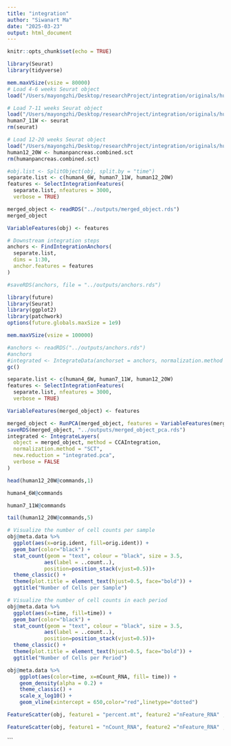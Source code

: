 ```yaml
---
title: "integration"
author: "Siwanart Ma"
date: "2025-03-23"
output: html_document
---
```


```r
knitr::opts_chunk$set(echo = TRUE)
```

```r
library(Seurat)
library(tidyverse)
```

```r
mem.maxVSize(vsize = 80000)
# Load 4-6 weeks Seurat object
load("/Users/mayongzhi/Desktop/researchProject/integration/originals/human4_6W.RData")

# Load 7-11 weeks Seurat object
load("/Users/mayongzhi/Desktop/researchProject/integration/originals/human7_11W.RData")
human7_11W <- seurat
rm(seurat)

# Load 12-20 weeks Seurat object
load("/Users/mayongzhi/Desktop/researchProject/integration/originals/human12_20W.RData")
human12_20W <- humanpancreas.combined.sct
rm(humanpancreas.combined.sct)
```

```r
#obj.list <- SplitObject(obj, split.by = "time")
separate.list <- c(human4_6W, human7_11W, human12_20W)
features <- SelectIntegrationFeatures(
  separate.list, nfeatures = 3000,
  verbose = TRUE)
```


```r
merged_object <- readRDS("../outputs/merged_object.rds")
merged_object
```


```r
VariableFeatures(obj) <- features

# Downstream integration steps
anchors <- FindIntegrationAnchors(
  separate.list,
  dims = 1:30,
  anchor.features = features
)
```
```r
#saveRDS(anchors, file = "../outputs/anchors.rds")
```

```r
library(future)
library(Seurat)
library(ggplot2)
library(patchwork)
options(future.globals.maxSize = 1e9)

mem.maxVSize(vsize = 100000)

#anchors <- readRDS("../outputs/anchors.rds")
#anchors
#integrated <- IntegrateData(anchorset = anchors, normalization.method = "SCT")
gc()

separate.list <- c(human4_6W, human7_11W, human12_20W)
features <- SelectIntegrationFeatures(
  separate.list, nfeatures = 3000,
  verbose = TRUE)

VariableFeatures(merged_object) <- features

merged_object <- RunPCA(merged_object, features = VariableFeatures(merged_object))
saveRDS(merged_object, "../outputs/merged_object_pca.rds")
integrated <- IntegrateLayers(
  object = merged_object, method = CCAIntegration,
  normalization.method = "SCT",
  new.reduction = "integrated.pca",
  verbose = FALSE
)
```


```r
head(human12_20W@commands,1)
```
```r
human4_6W@commands
```
```r
human7_11W@commands
```
```r
tail(human12_20W@commands,5)
```
```r
# Visualize the number of cell counts per sample
obj@meta.data %>% 
  ggplot(aes(x=orig.ident, fill=orig.ident)) + 
  geom_bar(color="black") +
  stat_count(geom = "text", colour = "black", size = 3.5, 
            aes(label = ..count..),
            position=position_stack(vjust=0.5))+
  theme_classic() +
  theme(plot.title = element_text(hjust=0.5, face="bold")) +
  ggtitle("Number of Cells per Sample")
```

```r
# Visualize the number of cell counts in each period
obj@meta.data %>% 
  ggplot(aes(x=time, fill=time)) + 
  geom_bar(color="black") +
  stat_count(geom = "text", colour = "black", size = 3.5, 
            aes(label = ..count..),
            position=position_stack(vjust=0.5))+
  theme_classic() +
  theme(plot.title = element_text(hjust=0.5, face="bold")) +
  ggtitle("Number of Cells per Period")
```
```r
obj@meta.data %>% 
    ggplot(aes(color=time, x=nCount_RNA, fill= time)) + 
    geom_density(alpha = 0.2) + 
    theme_classic() +
    scale_x_log10() + 
    geom_vline(xintercept = 650,color="red",linetype="dotted")

```
```r
FeatureScatter(obj, feature1 = "percent.mt", feature2 ="nFeature_RNA" , group.by="orig.ident",split.by="time") 
```
```r
FeatureScatter(obj, feature1 = "nCount_RNA", feature2 ="nFeature_RNA" , group.by="orig.ident",split.by="time") 
```
```

